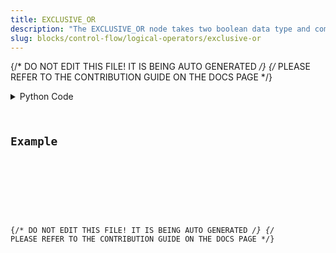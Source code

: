 ```yaml
---
title: EXCLUSIVE_OR
description: "The EXCLUSIVE_OR node takes two boolean data type and computs logical EXCLUSIVE OR operation on them."
slug: blocks/control-flow/logical-operators/exclusive-or
---
```


{/* DO NOT EDIT THIS FILE! IT IS BEING AUTO GENERATED */}
{/* PLEASE REFER TO THE CONTRIBUTION GUIDE ON THE DOCS PAGE */}


<PythonDocsDisplay docstring={docstring} />
<details>
<summary>Python Code</summary>



<Code code={pythonCode} lang="py" wrap theme="dracula" />

[Find this Flojoy Block on GitHub](https://github.com/flojoy-ai/blocks/blob/main/blocks/CONTROL_FLOW/LOGICAL_OPERATORS/EXCLUSIVE_OR/EXCLUSIVE_OR.py)

</details>

## Example


<GetHelpWidget />


<AppDisplay app={app} blockName="EXCLUSIVE_OR" client:visible />


<Example />

{/* DO NOT EDIT THIS FILE! IT IS BEING AUTO GENERATED */}
{/* PLEASE REFER TO THE CONTRIBUTION GUIDE ON THE DOCS PAGE */}
